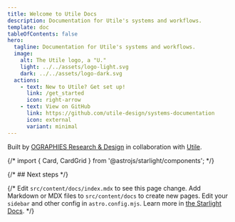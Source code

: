 ```yaml
---
title: Welcome to Utile Docs
description: Documentation for Utile's systems and workflows.
template: doc
tableOfContents: false
hero:
  tagline: Documentation for Utile's systems and workflows.
  image:
    alt: The Utile logo, a "U."
    light: ../../assets/logo-light.svg
    dark: ../../assets/logo-dark.svg
  actions:
    - text: New to Utile? Get set up!
      link: /get_started
      icon: right-arrow
    - text: View on GitHub
      link: https://github.com/utile-design/systems-documentation
      icon: external
      variant: minimal
---
```


Built by [OGRAPHIES Research & Design](https://ographiesresearch.com) in collaboration with [Utile](https://www.utiledesign.com/).

{/* import { Card, CardGrid } from '@astrojs/starlight/components'; */}

{/* ## Next steps */}

{/* <CardGrid stagger>
	<Card title="Update content" icon="pencil">
		Edit `src/content/docs/index.mdx` to see this page change.
	</Card>
	<Card title="Add new content" icon="add-document">
		Add Markdown or MDX files to `src/content/docs` to create new pages.
	</Card>
	<Card title="Configure your site" icon="setting">
		Edit your `sidebar` and other config in `astro.config.mjs`.
	</Card>
	<Card title="Read the docs" icon="open-book">
		Learn more in [the Starlight Docs](https://starlight.astro.build/).
	</Card>
</CardGrid> */}
